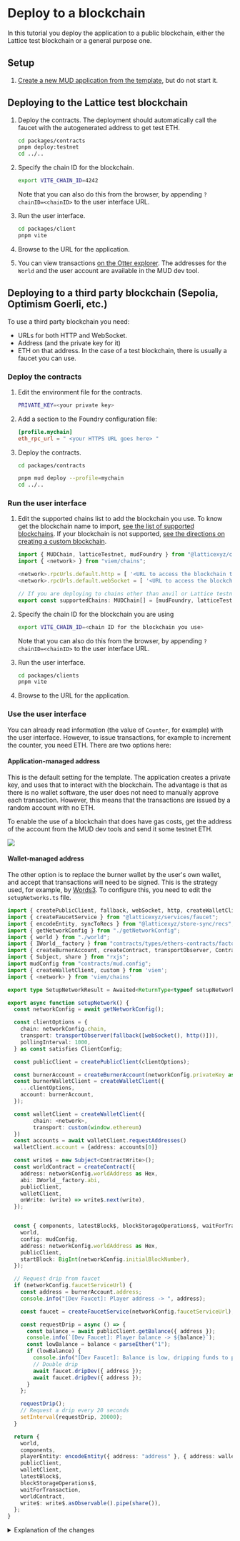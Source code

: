 
# Deploy to a blockchain

In this tutorial you deploy the application to a public blockchain, either the Lattice test blockchain or a general purpose one.

## Setup

1. [Create a new MUD application from the template](../minimal), but do not start it.

## Deploying to the Lattice test blockchain

1. Deploy the contracts.
   The deployment should automatically call the faucet with the autogenerated address to get test ETH.

   ```sh
   cd packages/contracts
   pnpm deploy:testnet
   cd ../..
   ```

1. Specify the chain ID for the blockchain.

   ```sh copy
   export VITE_CHAIN_ID=4242
   ```

   Note that you can also do this from the browser, by appending `?chainID=<chainID>` to the user interface URL.

1. Run the user interface.

   ```sh copy
   cd packages/client
   pnpm vite
   ```

1. Browse to the URL for the application.

1. You can view transactions [on the Otter explorer](https://explorer.testnet-chain.linfra.xyz/).
   The addresses for the `World` and the user account are available in the MUD dev tool.

## Deploying to a third party blockchain (Sepolia, Optimism Goerli, etc.)

To use a third party blockchain you need:

- URLs for both HTTP and WebSocket.
- Address (and the private key for it)
- ETH on that address.
  In the case of a test blockchain, there is usually a faucet you can use.

### Deploy the contracts

1. Edit the environment file for the contracts.

   ```sh filename="packages/contracts/.env" copy
   PRIVATE_KEY=<your private key>
   ```

1. Add a section to the Foundry configuration file:

   ```toml filename="packages/contracts/foundry.toml" copy
   [profile.mychain]
   eth_rpc_url = " <your HTTPS URL goes here> "
   ```

1. Deploy the contracts.

   ```sh copy
   cd packages/contracts

   pnpm mud deploy --profile=mychain
   cd ../..
   ```

### Run the user interface

1. Edit the supported chains list to add the blockchain you use.
   To know get the blockchain name to import, [see the list of supported blockchains](https://github.com/wagmi-dev/viem/blob/main/src/chains/index.ts).
   If your blockchain is not supported, [see the directions on creating a custom blockchain](https://viem.sh/docs/clients/chains.html#custom-chains).

   ```ts filename="packages/client/src/mud/supportedChains.ts" copy showLineNumbers {2,4-5,8}
   import { MUDChain, latticeTestnet, mudFoundry } from "@latticexyz/common/chains";
   import { <network> } from "viem/chains";

   <network>.rpcUrls.default.http = [ '<URL to access the blockchain through HTTP(S)>' ]
   <network>.rpcUrls.default.webSocket = [ '<URL to access the blockchain through WebSocket>' ]

   // If you are deploying to chains other than anvil or Lattice testnet, add them here
   export const supportedChains: MUDChain[] = [mudFoundry, latticeTestnet, sepolia];
   ```

1. Specify the chain ID for the blockchain you are using

   ```sh copy
   export VITE_CHAIN_ID=<chain ID for the blockchain you use>
   ```

   Note that you can also do this from the browser, by appending `?chainID=<chainID>` to the user interface URL.

1. Run the user interface.

   ```sh copy
   cd packages/clients
   pnpm vite
   ```

1. Browse to the URL for the application.

### Use the user interface

You can already read information (the value of `Counter`, for example) with the user interface.
However, to issue transactions, for example to increment the counter, you need ETH.
There are two options here:

#### Application-managed address

This is the default setting for the template.
The application creates a private key, and uses that to interact with the blockchain.
The advantage is that as there is no wallet software, the user does not need to manually approve each transaction.
However, this means that the transactions are issued by a random account with no ETH.

To enable the use of a blockchain that does have gas costs, get the address of the account from the MUD dev tools and send it some testnet ETH.

![](../../get-addr-mud-dev-tools.png)

#### Wallet-managed address

The other option is to replace the burner wallet by the user's own wallet, and accept that transactions will need to be signed.
This is the strategy used, for example, by [Words3](https://www.words3.xyz/).
To configure this, you need to edit the `setupNetworks.ts` file.

<CollapseCode>

```ts filename="packages/client/src/mud/setupNetwork.ts" showLineNumbers copy {10-11,32-37,84}
import { createPublicClient, fallback, webSocket, http, createWalletClient, Hex, parseEther, ClientConfig } from "viem";
import { createFaucetService } from "@latticexyz/services/faucet";
import { encodeEntity, syncToRecs } from "@latticexyz/store-sync/recs";
import { getNetworkConfig } from "./getNetworkConfig";
import { world } from "./world";
import { IWorld__factory } from "contracts/types/ethers-contracts/factories/IWorld__factory";
import { createBurnerAccount, createContract, transportObserver, ContractWrite } from "@latticexyz/common";
import { Subject, share } from "rxjs";
import mudConfig from "contracts/mud.config";
import { createWalletClient, custom } from 'viem';
import { <network> } from 'viem/chains'

export type SetupNetworkResult = Awaited<ReturnType<typeof setupNetwork>>;

export async function setupNetwork() {
  const networkConfig = await getNetworkConfig();

  const clientOptions = {
    chain: networkConfig.chain,
    transport: transportObserver(fallback([webSocket(), http()])),
    pollingInterval: 1000,
  } as const satisfies ClientConfig;

  const publicClient = createPublicClient(clientOptions);

  const burnerAccount = createBurnerAccount(networkConfig.privateKey as Hex);
  const burnerWalletClient = createWalletClient({
    ...clientOptions,
    account: burnerAccount,
  });

  const walletClient = createWalletClient({
        chain: <network>,
        transport: custom(window.ethereum)
  })
  const accounts = await walletClient.requestAddresses()
  walletClient.account = {address: accounts[0]}

  const write$ = new Subject<ContractWrite>();
  const worldContract = createContract({
    address: networkConfig.worldAddress as Hex,
    abi: IWorld__factory.abi,
    publicClient,
    walletClient,
    onWrite: (write) => write$.next(write),
  });


  const { components, latestBlock$, blockStorageOperations$, waitForTransaction } = await syncToRecs({
    world,
    config: mudConfig,
    address: networkConfig.worldAddress as Hex,
    publicClient,
    startBlock: BigInt(networkConfig.initialBlockNumber),
  });

  // Request drip from faucet
  if (networkConfig.faucetServiceUrl) {
    const address = burnerAccount.address;
    console.info("[Dev Faucet]: Player address -> ", address);

    const faucet = createFaucetService(networkConfig.faucetServiceUrl);

    const requestDrip = async () => {
      const balance = await publicClient.getBalance({ address });
      console.info(`[Dev Faucet]: Player balance -> ${balance}`);
      const lowBalance = balance < parseEther("1");
      if (lowBalance) {
        console.info("[Dev Faucet]: Balance is low, dripping funds to player");
        // Double drip
        await faucet.dripDev({ address });
        await faucet.dripDev({ address });
      }
    };

    requestDrip();
    // Request a drip every 20 seconds
    setInterval(requestDrip, 20000);
  }

  return {
    world,
    components,
    playerEntity: encodeEntity({ address: "address" }, { address: walletClient.account.address }),
    publicClient,
    walletClient,
    latestBlock$,
    blockStorageOperations$,
    waitForTransaction,
    worldContract,
    write$: write$.asObservable().pipe(share()),
  };
}
```

</CollapseCode>

<details>

<summary>Explanation of the changes</summary>

```ts
import { createWalletClient, custom } from 'viem';
import { <network> } from 'viem/chains'
```

Import [the Viem definitions necessary to use a wallet managed address](https://viem.sh/docs/clients/wallet.html#json-rpc-accounts).

```ts
  const walletClient = createWalletClient({
        chain: <network>,
        transport: custom(window.ethereum)
  })
```

Create the `walletClient` object.

```ts
const accounts = await walletClient.requestAddresses();
```

Wallets do not automatically give code on a web page access to the wallet information, not even addresses.
Instead, you need to [request access](https://viem.sh/docs/actions/wallet/requestAddresses.html), and the user needs to approve it.

```ts
walletClient.account = { address: accounts[0] };
```

Because user approval is required, `createWalletClient` does not write the address into the return value.
Therefore, we need to do it manually because MUD code expects the address to be in `walletClient.account.address`.

```ts
  return {
    .
    .
    .
    playerEntity: encodeEntity({ address: "address" }, { address: walletClient.account.address }),
    .
    .
    .
  };
```

We need to return the address of `walletClient` we created, not of the burner wallet we ignore.

</details>
